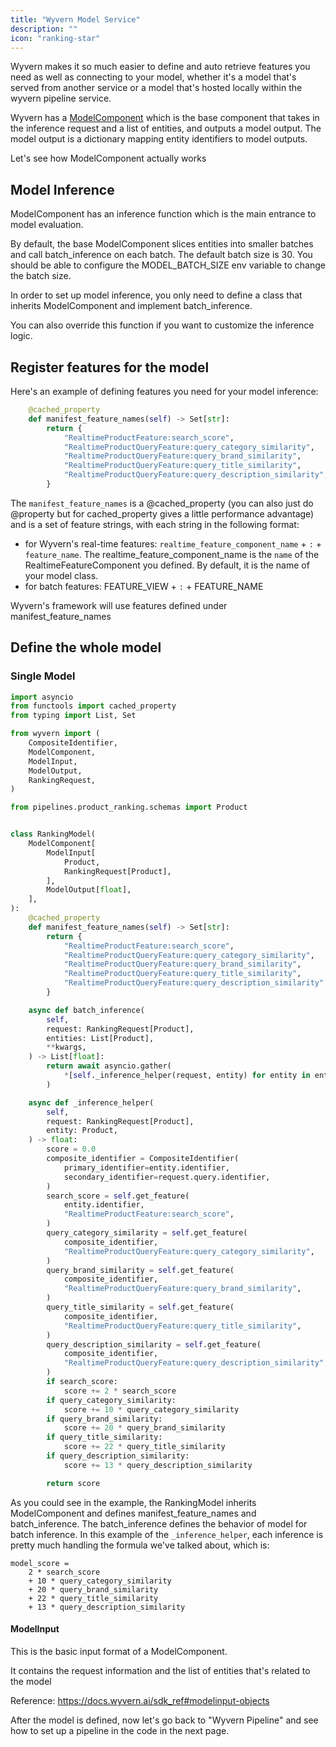 ```yaml
---
title: "Wyvern Model Service"
description: ""
icon: "ranking-star"
---
```


Wyvern makes it so much easier to define and auto retrieve features you need as well as connecting to your model, whether it's a model that's served from another service or a model that's hosted locally within the wyvern pipeline service.

Wyvern has a [ModelComponent](/sdk_ref#modelcomponent-objects) which is the base component that takes in the inference request and a list of entities, and outputs a model output. The model output is a dictionary mapping entity identifiers to model outputs.

Let's see how ModelComponent actually works

## Model Inference

ModelComponent has an inference function which is the main entrance to model evaluation.

By default, the base ModelComponent slices entities into smaller batches and call batch_inference on each batch. The default batch size is 30. You should be able to configure the MODEL_BATCH_SIZE env variable to change the batch size.

In order to set up model inference, you only need to define a class that inherits ModelComponent and implement batch_inference.

You can also override this function if you want to customize the inference logic.

## Register features for the model

Here's an example of defining features you need for your model inference:

```python
    @cached_property
    def manifest_feature_names(self) -> Set[str]:
        return {
            "RealtimeProductFeature:search_score",
            "RealtimeProductQueryFeature:query_category_similarity",
            "RealtimeProductQueryFeature:query_brand_similarity",
            "RealtimeProductQueryFeature:query_title_similarity",
            "RealtimeProductQueryFeature:query_description_similarity",
        }
```

The `manifest_feature_names` is a @cached_property (you can also just do @property but for cached_property gives a little performance advantage) and is a set of feature strings, with each string in the following format:

- for Wyvern's real-time features: `realtime_feature_component_name` + `:` + `feature_name`. The realtime_feature_component_name is the `name` of the RealtimeFeatureComponent you defined. By default, it is the name of your model class.
- for batch features: FEATURE_VIEW + `:` + FEATURE_NAME

Wyvern's framework will use features defined under manifest_feature_names

## Define the whole model

### Single Model

```python pipelines/product_ranking/models.py
import asyncio
from functools import cached_property
from typing import List, Set

from wyvern import (
    CompositeIdentifier,
    ModelComponent,
    ModelInput,
    ModelOutput,
    RankingRequest,
)

from pipelines.product_ranking.schemas import Product


class RankingModel(
    ModelComponent[
        ModelInput[
            Product,
            RankingRequest[Product],
        ],
        ModelOutput[float],
    ],
):
    @cached_property
    def manifest_feature_names(self) -> Set[str]:
        return {
            "RealtimeProductFeature:search_score",
            "RealtimeProductQueryFeature:query_category_similarity",
            "RealtimeProductQueryFeature:query_brand_similarity",
            "RealtimeProductQueryFeature:query_title_similarity",
            "RealtimeProductQueryFeature:query_description_similarity",
        }

    async def batch_inference(
        self,
        request: RankingRequest[Product],
        entities: List[Product],
        **kwargs,
    ) -> List[float]:
        return await asyncio.gather(
            *[self._inference_helper(request, entity) for entity in entities]
        )

    async def _inference_helper(
        self,
        request: RankingRequest[Product],
        entity: Product,
    ) -> float:
        score = 0.0
        composite_identifier = CompositeIdentifier(
            primary_identifier=entity.identifier,
            secondary_identifier=request.query.identifier,
        )
        search_score = self.get_feature(
            entity.identifier,
            "RealtimeProductFeature:search_score",
        )
        query_category_similarity = self.get_feature(
            composite_identifier,
            "RealtimeProductQueryFeature:query_category_similarity",
        )
        query_brand_similarity = self.get_feature(
            composite_identifier,
            "RealtimeProductQueryFeature:query_brand_similarity",
        )
        query_title_similarity = self.get_feature(
            composite_identifier,
            "RealtimeProductQueryFeature:query_title_similarity",
        )
        query_description_similarity = self.get_feature(
            composite_identifier,
            "RealtimeProductQueryFeature:query_description_similarity",
        )
        if search_score:
            score += 2 * search_score
        if query_category_similarity:
            score += 10 * query_category_similarity
        if query_brand_similarity:
            score += 20 * query_brand_similarity
        if query_title_similarity:
            score += 22 * query_title_similarity
        if query_description_similarity:
            score += 13 * query_description_similarity

        return score
```

As you could see in the example, the RankingModel inherits ModelComponent and defines manifest_feature_names and batch_inference. The batch_inference defines the behavior of model for batch inference. In this example of the `_inference_helper`, each inference is pretty much handling the formula we've talked about, which is:

```shell
model_score =
    2 * search_score
    + 10 * query_category_similarity
    + 20 * query_brand_similarity
    + 22 * query_title_similarity
    + 13 * query_description_similarity
```

#### ModelInput

This is the basic input format of a ModelComponent.

It contains the request information and the list of entities that's related to the model

Reference: https://docs.wyvern.ai/sdk_ref#modelinput-objects

After the model is defined, now let's go back to "Wyvern Pipeline" and see how to set up a pipeline in the code in the next page.
